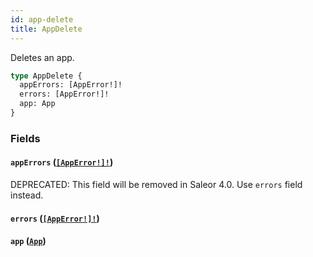 ```yaml
---
id: app-delete
title: AppDelete
---
```


Deletes an app.

```graphql
type AppDelete {
  appErrors: [AppError!]!
  errors: [AppError!]!
  app: App
}
```

### Fields

#### `appErrors` ([`[AppError!]!`](../../../developer/api-reference/objects/app-error))

<span class="badge badge--warning">DEPRECATED: This field will be removed in Saleor 4.0. Use `errors` field instead.</span>

#### `errors` ([`[AppError!]!`](../../../developer/api-reference/objects/app-error))

#### `app` ([`App`](../../../developer/api-reference/objects/app))
